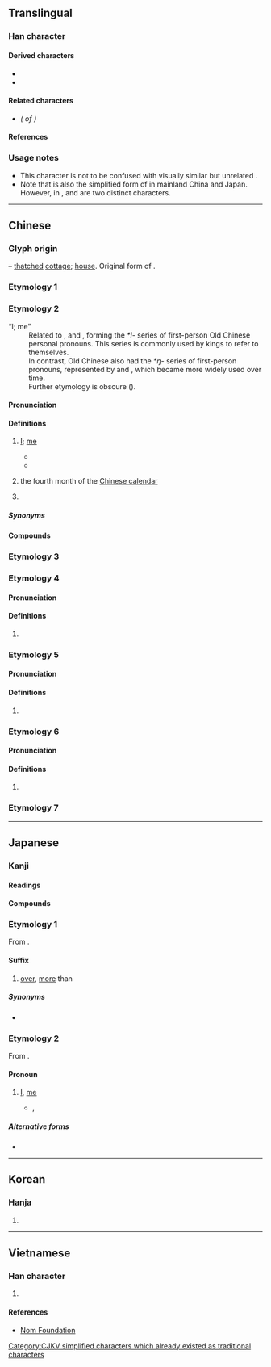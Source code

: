 {{also|佘|尒|餘|馀}}
{{character info}}
==Translingual==
{{ja-forms|余 余 余|余 余 [[馀]]|余 [[餘]] [[餘]]}}
{{stroke order|type=animate}}

===Han character===
{{Han char|rn=9|rad=人|as=05|sn=7|four=80904|canj=OMD|ids=⿱亼朩}}

====Derived characters====
* {{l|mul|[[俆]], [[凃]], [[唋]], [[𡝐]], [[徐]], [[悇]], [[捈]], [[涂]], [[途]], [[除]], [[梌]], [[狳]], [[㻌]], [[畭]], [[硢]], [[稌]], [[䋡]], [[䍱]], [[艅]], [[蜍]], [[賖]]([[赊]]), [[䞮]], [[䟻]], [[酴]], [[𫒟]], [[䩣]], [[餘]]([[馀]]), [[駼]]([[𬳿]]), [[鮽]], [[鵌]]}}
* {{l|mul|[[𫶨]], [[䣄]], [[敘]]/[[敍]]/[[叙]], [[斜]], [[雓]], [[䳜]]([[𫛬]]), [[庩]], [[荼]], [[筡]], [[𠎳]], [[𡌆]], [[峹]], [[悆]], [[𭴯]], [[𣥳]], [[畬]], [[𦛝]], [[𬡛]], [[嵞]], [[𬹡]]}}

====Related characters====
* {{l|mul|[[餘]]}} ''({{w|Traditional Chinese|Traditional form}} of {{lang|mul|余}})''

====References====
{{Han ref|kx=0099.020|dkj=00515|dj=0208.090|hdz=10128.040|uh=4F59}}

===Usage notes===
* This character is not to be confused with visually similar but unrelated {{l|mul|佘}}.
* Note that {{lang|mul|余}} is also the simplified form of {{l|mul|餘}} in mainland China and Japan. However, in {{w|traditional Chinese}}, {{lang|mul|余}} and {{l|mul|餘}} are two distinct characters.

----

==Chinese==

===Glyph origin===
{{Han etym}}
{{liushu|p}} – [[thatched]] [[cottage]]; [[house]]. Original form of {{och-l|舍|house}}.

===Etymology 1===
{{zh-see|餘}}

===Etymology 2===
{{zh-forms}}
; “I; me”
: Related to {{och-l|予|I|id=1}}, {{och-l|台|I|id=4}} and {{och-l|朕|my; I}}, forming the ''*l-'' series of first-person Old Chinese personal pronouns. This series is commonly used by {{w|Shang Dynasty}} kings to refer to themselves.
: In contrast, Old Chinese also had the ''*ŋ-'' series of first-person pronouns, represented by {{och-l|我|I}} and {{och-l|吾|I}}, which became more widely used over time.
: Further etymology is obscure ({{zh-ref|Schuessler, 2007}}).

====Pronunciation====
{{zh-pron
|m=yú
|m-s=
|c=jyu4
|c-t=yi3
|g=
|h=pfs=yì;gd=yi2
|j=y1
|mb=
|md=ṳ̀
|mn=xm,tw,sg:û/qz:îr/zz,jj,twv,sg:î
|mn-t=e5
|w=3hhy
|x=
|mc=1
|oc=y
|ma=y
|cat=pron,pn
}}

====Definitions====
{{zh-hanzi}}

# {{lb|zh|literary}} [[I]]; [[me]]
#* {{zh-x|余 姑 翦滅 此 而 朝{zhāo}食。|'''I''' will eliminate them before having my morning meal.|CL|ref=Zuozhuan}}
#* {{zh-x|古 之 人 不 余 欺 也。|The ancient people did not deceive '''me'''.|CL|ref=1084, {{w2|zh|蘇軾}} ({{w|Su Shi}}), {{lang|zh|[[s:zh:石鐘山記|石鐘山記]]}}}}
# {{lb|zh|obsolete}} the fourth month of the [[Chinese calendar]]
# {{surname|zh}}
#: {{zh-x|^余 ^華|{{w|Yu Hua|'''Yu''' Hua}} (Chinese author)}}

=====Synonyms=====
{{zh-dial|我}}

====Compounds====
{{zh-der|余車|余月|余余|莫余毒也|伊余|伯余|余一人|余且|余丘|余兒|余吾|余小子|接余|比余|祝余|余家棚|新余|余家橋}}

===Etymology 3===
{{zh-see|佘|v}}

===Etymology 4===

====Pronunciation====
{{zh-pron
|m=tú
|cat=
}}

====Definitions====
{{zh-hanzi}}

# {{zh-only|接余||檮余}}

===Etymology 5===

====Pronunciation====
{{zh-pron
|m=xú
|cat=
}}

====Definitions====
{{zh-hanzi}}

# {{zh-only|余吾}}

===Etymology 6===

====Pronunciation====
{{zh-pron
|m=xié
|cat=pn
}}

====Definitions====
{{zh-hanzi}}

# {{zh-only|褒余}}

===Etymology 7===
{{zh-see|豫|v|big elephant}}

{{zh-cat|Intermediate}}

----

==Japanese==
{{rfc|ja}}
{{ja-kanji forms|余|餘}}

===Kanji===
{{ja-kanji|grade=5|rs=人05|kyu=餘}}

====Readings====
{{ja-readings
|goon=よ
|kanon=よ
|kun=あま-る, あま-す, われ-, あま-り
}}

====Compounds====
{{col5|ja|余爽|余程|余意|余韻|余栄|余炎|余煙|余暇|余角|余割|余寒|余儀|余技|余興|余業|余薫|余慶|余計|余弦|余光|余香|余罪|余財|余事|余習|余臭|余所|余剰|余情|余色|余震|余人|余塵|余水吐|余水路|[[余世]], [[余生]]|余勢|余切|余接|余賊|余沢|余談|余地|余滴|余党|余得|余徳|余日|余熱|余念|余波|余輩|余白|余病|余風|余分|余憤|余聞|余弊|余芳|余命|余裕|余力|余類|余齢|余烈|余禄|余録|余喘|余殃|余瀝|余燼|余蘊}}

===Etymology 1===
{{ja-kanjitab|よ|yomi=o}}
From {{der|ja|ltc|-}} {{ltc-l|餘}}.

====Suffix====
{{ja-pos|suffix|よ}}

# [[over]], [[more]] than

=====Synonyms=====
* {{ja-r|以%上|い%じょう}}

===Etymology 2===
{{ja-kanjitab|よ|yomi=o|kyu=余}}
From {{der|ja|ltc|-}} {{ltc-l|余|id=1}}.

====Pronoun====
{{ja-pos|pronoun|よ}}

# [[I]], [[me]] {{gloss|first-person pronoun}} {{attention|ja|needs usage notes}}
#* {{w2|ja|sc=Latn|石川啄木|Isikawa Takuboku}}, ''{{l|ja|sc=Latn||Romazi Nikki}}''
#*: {{quote|ja|sc=Latn|'''Yo''' wa Sai wo aisiteru; aisiteru kara koso kono Nikki wo yomase taku nai no da.|'''I''' love my Wife; it is precisely because I love her that I do not want her to read this Diary.}}

=====Alternative forms=====
* {{ja-l|予}}

----

==Korean==

===Hanja===
{{ko-hanja|여}}

# {{rfdef|ko|sort=人05}}

----

==Vietnamese==

===Han character===
{{vi-readings|reading=[[dư]], [[dờ]]|rs=人05}}

# {{rfdef|vi|sort=人05}}

====References====
* [http://nomfoundation.org/common/nom_details.php?codepoint=4f59 Nom Foundation]

[[Category:CJKV simplified characters which already existed as traditional characters]]